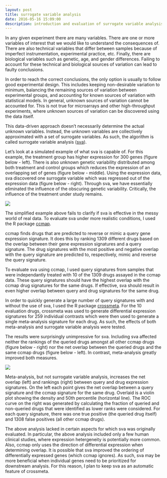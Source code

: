 ```yaml
---
layout: post
title: surrogate variable analysis
date: 2016-05-16 15:09:00
description: introduction and evaluation of surrogate variable analysis
---
```

In any given experiment there are many variables. There are one or more variables
of interest that we would like to understand the consequences of. There are also 
technical variables that differ between samples because of imperfect instrumentation, experimental practice, etc. Finally, there are biological variables such as genetic, age, and gender differences. Failing to account for these technical and biological sources of variation can lead to faulty conclusions.


In order to reach the correct conclusions, the only option is usually to follow
good experimental design. This includes keeping non-desirable variation to minimum,
balancing the remaining sources of variation between experimental groups, and
accounting for known sources of variation with statistical models. In general, 
unknown sources of variation cannot be accounted for. This is not true for microarrays 
and other high-throughput experiments, where unknown sources of variation can be 
discovered using the data itself.

This data-driven approach doesn't necessarily determine the actual unknown 
variables. Instead, the unknown variables are collectively approximated with a 
set of surrogate variables. As such, the algorithm is called surrogate variable 
analysis (<a href="http://journals.plos.org/plosgenetics/article?id=10.1371/journal.pgen.0030161" target="blank">sva</a>).

Let's look at a simulated example of what sva is capable of. For this example, the treatment group has higher expression for 300 genes (figure below - left). There is also unknown genetic variability distributed among both treatment and control groups which reduces the expression of an overlapping set of genes (figure below - middle). Using the expression data, sva discovered one surrogate variable which was regressed out of the expression data (figure below - right). Through sva, we have essentially eliminated the influence of the obscuring genetic variability. Critically, the influence of the treatment under study remains.

<img src="/img/heatmapsv.svg" class="ImageBorder ImageResponsive2">

The simplified example above fails to clarify if sva is effective in the messy
world of real data. To evaluate sva under more realistic conditions, I used the R package <a href="https://github.com/alexvpickering/ccmap" target="blank">ccmap</a>.

ccmap finds drugs that are predicted to reverse or mimic a query gene expression signature. It does this by ranking 1309 different drugs based on the overlap between their gene expression signatures and a query signature. The drug signatures with the most positive and negative overlap with the query signature are predicted to, respectively, mimic and reverse the query signature.

To evaluate sva using ccmap, I used query signatures from samples that were
independantly treated with 10 of the 1309 drugs assayed in the ccmap data. These query signatures should have the highest overlap with the ccmap drug signatures for the same drugs. If effective, sva should result in even higher overlap between query and drug signatures for the same drug.

In order to quickly generate a large number of query signatures with and without
the use of sva, I used the R package <a href="https://github.com/alexvpickering/crossmeta" target="blank">crossmeta</a>. For the 10 evaluation drugs, crossmeta was used to generate differential expression signatures for 259 individual contrasts which were then used to generate a single meta-analysis signature for each drug. As such, the effects of both meta-analysis and surrogate variable analysis were tested.

The results were surprisingly unimpressive for sva. Including sva affected neither the
rankings of the queried drugs amongst all other ccmap drugs (figure below - right) nor the net overlap between the queried drugs and the same ccmap drugs (figure below - left). In contrast, meta-analysis greatly improved both measures.

<img src="/img/sva.svg" class="ImageBorder ImageResponsive2">
<div class="caption"> Meta-analysis, but not surrogate variable analysis, increases the net overlap (left) and rankings (right) between query and drug expression signatures. On the left each point gives the net overlap between a query signature and the ccmap signature for the same drug. Overlaid is a violin plot showing the density and 50th percentile (horizontal line). The ROC curve on the right was generated by calculating the fraction of queried and non-queried drugs that were identified as lower ranks were considered. For each query signature, there was one true positive (the queried drug itself) and 1308 false positives (all other ccmap drugs).
</div>

The above analysis lacked in certain aspects for which sva was originally evaluated. In particular, the above analysis included only a few human clinical studies, where expression hetergeneity is potentially more common. Also, ccmap only uses the direction of differential expression when determining overlap. It is possible that sva improved the ordering of differentially expressed genes (which ccmap ignores). As such, sva may be more beneficial when individual genes need to be prioritized for downstream analysis. For this reason, I plan to keep sva as an automatic feature of crossmeta.


